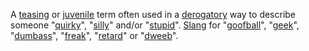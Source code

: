 A [[teasing]] or [[juvenile]] term often used in a [[derogatory]] way to describe someone "[[quirky]]", "[[silly]]" and/or "[[stupid]]". [[Slang]] for "[[goofball]]", "[[geek]]", "[[dumbass]]", "[[freak]]", "[[retard]]" or "[[dweeb]]".